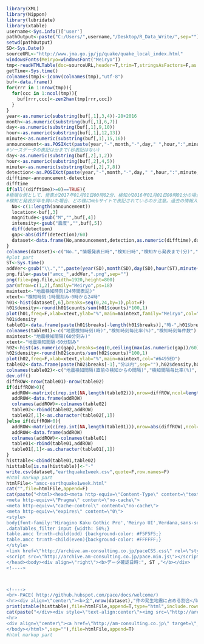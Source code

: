 ```r
library(XML)
library(Nippon)
library(lubridate)
library(xtable)
username<-Sys.info()['user']
pathOutput<-paste("C:/Users/",username,"/Desktop/R_Data_Write/",sep="")
setwd(pathOutput)
SD<-Sys.Date()
sourceURL<-"http://www.jma.go.jp/jp/quake/quake_local_index.html"
windowsFonts(Meiryo=windowsFont("Meiryo"))
tmp<-readHTMLTable(doc=sourceURL,header=T,trim=T,stringsAsFactors=F,as.data.frame=T,which=4)
getTime<-Sys.time()
colnames(tmp)<-iconv(colnames(tmp),"utf-8")
buf<-data.frame()
for(rrr in 1:nrow(tmp)){
  for(ccc in 1:ncol(tmp)){  
    buf[rrr,ccc]<-zen2han(tmp[rrr,ccc])
  }
}
year<-as.numeric(substring(buf[,1],3,4))-28+2016
month<-as.numeric(substring(buf[,1],6,7))
day<-as.numeric(substring(buf[,1],9,10))
hour<-as.numeric(substring(buf[,1],12,13))
minute<-as.numeric(substring(buf[,1],15,16))
announcement<-as.POSIXct(paste(year,"-",month,"-",day," ",hour,":",minute,sep=""))
#ソースデータの表記は分まで(秒表記はない)
day<-as.numeric(substring(buf[,2],1,2))
hour<-as.numeric(substring(buf[,2],4,5))
minute<-as.numeric(substring(buf[,2],7,8))
detection<-as.POSIXct(paste(year,"-",month,"-",day," ",hour,":",minute,sep=""))
difftime<-announcement-detection
difftime
if(all((difftime)>=0)==TRUE){
#極端な例として、発表が2017年01月01日00時02分、検知が2016年01月01日00時01分の場合、本判定では検知年、検知月に誤りが生じる。
#検知と発表が年を跨いた場合、どの様にWebサイトで表記されているのか注意。過去の情報入手できず。
  No<-c(1:length(announcement))
  location<-buf[,3]
  magnitude<-gsub("M","",buf[,4])
  intensity<-gsub("震度","",buf[,5])
  diff(detection)
  gap<-abs(diff(detection)/60)
  dataset<-data.frame(No,announcement,detection,as.numeric(difftime),day,hour,location,c(as.numeric(gap),-9999),magnitude,intensity)
}
colnames(dataset)<-c("No.","情報発表日時","検知日時","検知から発表まで(分)","検知日時(日)","検知日時(時)","震央地名","直近地震からの時間差(分)","マグニチュード","最大震度")
#plot part
ST<-Sys.time()  
addVer<-gsub("\\.","",paste(year(SD),month(SD),day(SD),hour(ST),minute(ST),second(ST),sep=""))
png.file<-paste("amcc_",addVer,".png",sep="")
png(file=png.file,width=1920,height=800)
par(mfrow=c(1,2),family="Meiryo",ps=18)
maintext<-"地震検知時刻(24時間表記)"
xtext<-"検知時刻･1時間刻み･0時から24時"
h01<-hist(dataset[,6],breaks=seq(0,24,by=1),plot=F)
h01$density<-round(h01$counts/sum(h01$counts)*100,1)
plot(h01,freq=F,xlab=xtext,ylab="%",main=maintext,family="Meiryo",col="#6495ED")
h01$density
table01<-data.frame(paste(h01$breaks[-length(h01$breaks)],"時-",h01$breaks[-1],"時",sep=""),h01$density,h01$counts)
colnames(table01)<-c("地震検知時刻(時)","検知時刻毎比率(%)","検知時刻毎件数")
maintext<-"地震検知間隔(60分刻み)"
xtext<-"地震検知間隔･60分刻み"
h02<-hist(as.numeric(gap),breaks=seq(0,ceiling(max(as.numeric(gap))/60))*60,plot=F)
h02$density<-round(h02$counts/sum(h02$counts)*100,1)
plot(h02,freq=F,xlab=xtext,ylab="%",main=maintext,col="#6495ED")
table02<-data.frame(paste(h02$breaks[-1],"分以内",sep=""),h02$density,h02$counts)
colnames(table02)<-c("地震検知間隔(直前の検知からの間隔)","検知間隔毎比率(%)","検知間隔毎件数")
dev.off()
diffROW<-nrow(table01)-nrow(table02)
if(diffROW>0){
  addROW<-matrix(c(rep.int(NA,length(table02))),nrow=diffROW,ncol=length(table02)) 
  addROW<-data.frame(addROW)
  colnames(addROW)<-colnames(table02)
  table02<-rbind(table02,addROW)
  table02[,1]<-as.character(table02[,1])
}else if(diffROW<0){
  addROW<-matrix(c(rep.int(NA,length(table01))),nrow=abs(diffROW),ncol=length(table01)) 
  addROW<-data.frame(addROW)
  colnames(addROW)<-colnames(table01)
  table01<-rbind(table01,addROW)
  table01[,1]<-as.character(table01[,1])
}
histtable<-cbind(table01,table02)
histtable[is.na(histtable)]<-"-"
write.csv(dataset,"earthquake1week.csv",quote=F,row.names=F)
#html markup part
htmlFile<-"amcc-earthquake1week.html"
cat("",file=htmlFile,append=F)
cat(paste("<html><head><meta http-equiv=\"Content-Type\" content=\"text/html; charset=UTF-8\">
<meta http-equiv=\"Pragma\" content=\"no-cache\">
<meta http-equiv=\"cache-control\" content=\"no-cache\">
<meta http-equiv=\"expires\" content=\"0\">
<style>
body{font-family:'Hiragino Kaku Gothic Pro','Meiryo UI',Verdana,sans-serif;}
.dataTables_filter input {width: 50%;}
table.amcc tr:nth-child(odd) {background-color: #F5F5F5;}
table.amcc tr:nth-child(even){background-color: #FFFFFF;}
</style>
<link href=\"http://archive.am-consulting.co.jp/paceCSS.css\" rel=\"stylesheet\">
<script src=\"http://archive.am-consulting.co.jp/pace.min.js\"></script>
</head><body><div align=\"right\"><b>データ確認日時:", ST ,"</b></div>
<!---->



<!---->
<br>-PACE( http://github.hubspot.com/pace/docs/welcome/)
<hr><div align=\"center\"><b>全",nrow(dataset),"件の発生地震に占める割合</b>",sep=""),file=htmlFile,append=T)
print(xtable(histtable),file=htmlFile,append=T,type="html",include.rownames=F,html.table.attributes="class='amcc'")
cat(paste("</div><div style=\"text-align:center\"><img src=\"http://archive.am-consulting.co.jp/",png.file,"\" alt=\"\" title=\"\" width=\"100%\"></div>
<hr>
<div align=\"center\"><a href=\"http://am-consulting.co.jp\" target=\"_blank\">アセット・マネジメント・コンサルティング株式会社</a></div>
</body></html>",sep=""),file=htmlFile,append=T)
#html markup part
```